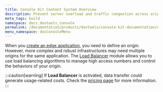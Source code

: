 ```yaml
---
title: Console Kit Content System Overview
description: Prevent server overload and traffic congestion across origins, data centers, or cloud providers through the load balancing algorithms provided by Azion.
meta_tags: build
namespace: docs_devtools_console
permalink: /documentation/products/devtools/console-kit-documentation/overview/
menu_namespace: docConsoleMenu
---
```


When you [create an edge application](/en/documentation/products/start-with-a-template/), you need to define an origin. However, more complex and robust infrastructures may need multiple origins for the same application. The [Load Balancer](/en-us/documentation/products/edge-application/load-balancer/) module allows you to use load balancing algorithms to manage high access numbers and control the behaviors of your origin.

:::caution[warning]
If **Load Balancer** is activated, data transfer could generate usage-related costs. Check the [pricing page](https://www.azion.com/en/pricing/) for more information.
:::
